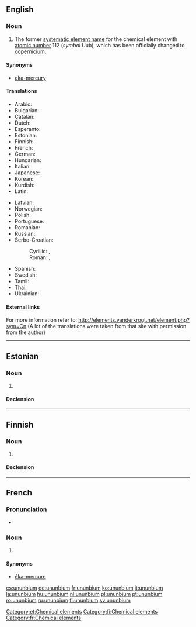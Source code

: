==English==

{{elements|Uub|roentgenium|Rg|ununtrium|Uut}}

===Noun===
{{en-noun|-}}
{{wikipedia}}

# The former [[systematic element name]] for the chemical element with [[atomic number]] 112 (''symbol'' Uub), which has been officially changed to [[copernicium]].

====Synonyms====
* [[eka-mercury]]

====Translations====
{{trans-top|chemical element}}
* Arabic: {{t|ar|أنون بيوم|tr=’unun biyum|m}}
* Bulgarian: {{t-|bg|унунбий|m|tr=ununbij}}
* Catalan: {{t|ca|ununbi|m}}
* Dutch: {{t+|nl|ununbium|n}}
* Esperanto: {{t-|eo|ununbio|xs=Esperanto}}
* Estonian: {{t-|et|ununbium}}
* Finnish: {{t+|fi|ununbium}}
* French: {{t+|fr|ununbium|m}}
* German: {{t+|de|Ununbium|n}}
* Hungarian: {{t+|hu|ununbium}}
* Italian: {{t+|it|ununbio|m}}
* Japanese: {{t|ja|ウンウンビウム|tr=ununbiumu}}
* Korean: {{t|ko|우눈븀|tr=ununbyum}}
* Kurdish: {{t|ku|ûnûnbiyûm}}
* Latin: {{t+|la|ununbium|n}}
{{trans-mid}}
* Latvian: {{t|lv|unūnbijs}}
* Norwegian: {{t-|no|ununbium}}
* Polish: {{t+|pl|ununbium|m}}
* Portuguese: {{t+|pt|unúnbio|m}}
* Romanian: {{t+|ro|ununbiu|n}}
* Russian: {{t-|ru|унунбий|m|tr=unúnbij}}
* Serbo-Croatian:
*: Cyrillic: {{t|sh|унунбиј|m}}, {{t|sh|унунбијум|m}}
*: Roman: {{t|sh|ununbij|m}}, {{t|sh|ununbijum|m}}
* Spanish: {{t+|es|ununbio|m}}
* Swedish: {{t+|sv|ununbium}}
* Tamil: {{t|ta|யுனன்பியம்|tr=yunanpiyam}}
* Thai: {{t|th|อูนอูนเบียม|tr=ūnūnbiam}}
* Ukrainian: {{t|uk|унунбій|tr=unúnbij|m}}
{{trans-bottom}}

====External links====
For more information refer to:
http://elements.vanderkrogt.net/element.php?sym=Cn
(A lot of the translations were taken from that site with permission from the author)

----

==Estonian==

===Noun===
{{et-noun|ununbiumi|ununbiumi|par2=ununbiumit}}

# {{l|en|ununbium}}

====Declension====
{{et-decl-seminar|ununbium}}
{{et-decl-redel|ununbium}}

[[Category:et:Chemical elements]]

----

==Finnish==
{{wikipedia|lang=fi}}

===Noun===
{{fi-noun}}

# {{l|en|ununbium}}

====Declension====
{{fi-decl-risti|ununbium|nopl=1|i=0}}

[[Category:fi:Chemical elements]]

----

==French==
{{wikipedia|lang=fr}}

===Pronunciation===
* {{IPA|lang=fr|/y.nyn.bjɔm/}}

===Noun===
{{fr-noun|m}}

# {{l|en|ununbium}}

====Synonyms====
* [[éka-mercure]]

[[Category:fr:Chemical elements]]

[[cs:ununbium]]
[[de:ununbium]]
[[fr:ununbium]]
[[ko:ununbium]]
[[it:ununbium]]
[[la:ununbium]]
[[hu:ununbium]]
[[nl:ununbium]]
[[pl:ununbium]]
[[pt:ununbium]]
[[ro:ununbium]]
[[ru:ununbium]]
[[fi:ununbium]]
[[sv:ununbium]]